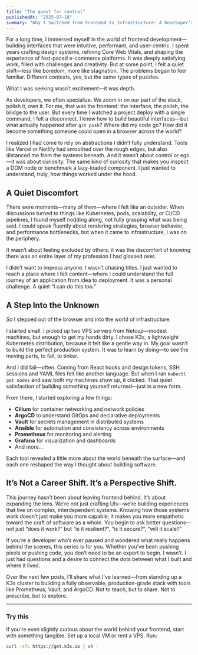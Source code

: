 ```yaml
---
title: "The quest for control"
publishedAt: "2025-07-18"
summary: "Why I Switched from Frontend to Infrastructure: A Developer’s Quest for Control"
---
```


For a long time, I immersed myself in the world of frontend development—building interfaces that were intuitive, performant, and user-centric. I spent years crafting design systems, refining Core Web Vitals, and shaping the experience of fast-paced e-commerce platforms. It was deeply satisfying work, filled with challenges and creativity. But at some point, I felt a quiet shift—less like boredom, more like stagnation. The problems began to feel familiar. Different contexts, yes, but the same types of puzzles.

What I was seeking wasn’t excitement—it was depth.

As developers, we often specialize. We zoom in on our part of the stack, polish it, own it. For me, that was the frontend: the interface, the polish, the bridge to the user. But every time I watched a project deploy with a single command, I felt a disconnect. I knew how to build beautiful interfaces—but what actually happened after `git push`? Where did my code go? How did it become something someone could open in a browser across the world?

I realized I had come to rely on abstractions I didn’t fully understand. Tools like Vercel or Netlify had smoothed over the rough edges, but also distanced me from the systems beneath. And it wasn’t about control or ego—it was about curiosity. The same kind of curiosity that makes you inspect a DOM node or benchmark a lazy-loaded component. I just wanted to understand, truly, how things worked under the hood.

## A Quiet Discomfort

There were moments—many of them—where I felt like an outsider. When discussions turned to things like Kubernetes, pods, scalability, or CI/CD pipelines, I found myself nodding along, not fully grasping what was being said. I could speak fluently about rendering strategies, browser behavior, and performance bottlenecks, but when it came to infrastructure, I was on the periphery.

It wasn’t about feeling excluded by others; it was the discomfort of knowing there was an entire layer of my profession I had glossed over.

I didn’t want to impress anyone. I wasn’t chasing titles. I just wanted to reach a place where I felt content—where I could understand the full journey of an application from idea to deployment. It was a personal challenge. A quiet “I can do this too.”

## A Step Into the Unknown

So I stepped out of the browser and into the world of infrastructure.

I started small. I picked up two VPS servers from Netcup—modest machines, but enough to get my hands dirty. I chose K3s, a lightweight Kubernetes distribution, because it felt like a gentle way in. My goal wasn’t to build the perfect production system. It was to learn by doing—to see the moving parts, to fail, to tinker.

And I did fail—often. Coming from React hooks and design tokens, SSH sessions and YAML files felt like another language. But when I ran `kubectl get nodes` and saw both my machines show up, it clicked. That quiet satisfaction of building something yourself returned—just in a new form.

From there, I started exploring a few things:

- **Cilium** for container networking and network policies
- **ArgoCD** to understand GitOps and declarative deployments
- **Vault** for secrets management in distributed systems
- **Ansible** for automation and consistency across environments
- **Prometheus** for monitoring and alerting
- **Grafana** for visualization and dashboards
- And more...

Each tool revealed a little more about the world beneath the surface—and each one reshaped the way I thought about building software.

## It’s Not a Career Shift. It’s a Perspective Shift.

This journey hasn’t been about leaving frontend behind. It’s about expanding the lens. We’re not just crafting UIs—we’re building experiences that live on complex, interdependent systems. Knowing how those systems work doesn’t just make you more capable; it makes you more empathetic toward the craft of software as a whole. You begin to ask better questions—not just “does it work?” but “is it resilient?”, “is it secure?”, “will it scale?”

If you’re a developer who’s ever paused and wondered what really happens behind the scenes, this series is for you. Whether you’ve been pushing pixels or pushing code, you don’t need to be an expert to begin. I wasn’t. I just had questions and a desire to connect the dots between what I built and where it lived.

Over the next few posts, I’ll share what I’ve learned—from standing up a K3s cluster to building a fully observable, production-grade stack with tools like Prometheus, Vault, and ArgoCD. Not to teach, but to share. Not to prescribe, but to explore.

---

### Try this

If you're even slightly curious about the world behind your frontend, start with something tangible. Set up a local VM or rent a VPS. Run:

```bash
curl -sfL https://get.k3s.io | sh -
```
